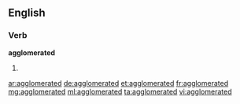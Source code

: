 ==English==

===Verb===
'''agglomerated'''

# {{past of|agglomerate}}

[[ar:agglomerated]]
[[de:agglomerated]]
[[et:agglomerated]]
[[fr:agglomerated]]
[[mg:agglomerated]]
[[ml:agglomerated]]
[[ta:agglomerated]]
[[vi:agglomerated]]